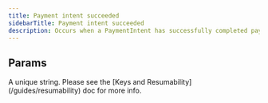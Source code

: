 ```yaml
---
title: Payment intent succeeded
sidebarTitle: Payment intent succeeded
description: Occurs when a PaymentIntent has successfully completed payment.
---
```

    
## Params
    
<ParamField path="key" type="string" required={true}>
  A unique string. Please see the [Keys and Resumability](/guides/resumability)
  doc for more info.
</ParamField>
